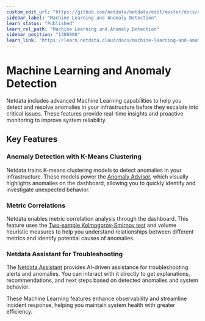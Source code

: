 ```yaml
---
custom_edit_url: "https://github.com/netdata/netdata/edit/master/docs/category-overview-pages/machine-learning-and-assisted-troubleshooting.md"
sidebar_label: "Machine Learning and Anomaly Detection"
learn_status: "Published"
learn_rel_path: "Machine Learning and Anomaly Detection"
sidebar_position: "1300000"
learn_link: "https://learn.netdata.cloud/docs/machine-learning-and-anomaly-detection"
---
```


# Machine Learning and Anomaly Detection

Netdata includes advanced Machine Learning capabilities to help you detect and resolve anomalies in your infrastructure before they escalate into critical issues. These features provide real-time insights and proactive monitoring to improve system reliability.

## Key Features

### Anomaly Detection with K-Means Clustering

Netdata trains K-means clustering models to detect anomalies in your infrastructure. These models power the [Anomaly Advisor](/docs/dashboards-and-charts/anomaly-advisor-tab), which visually highlights anomalies on the dashboard, allowing you to quickly identify and investigate unexpected behavior.

### Metric Correlations

Netdata enables metric correlation analysis through the dashboard. This feature uses the [Two-sample Kolmogorov-Smirnov test](https://en.wikipedia.org/wiki/Kolmogorov%E2%80%93Smirnov_test#Two-sample_Kolmogorov%E2%80%93Smirnov_test) and volume heuristic measures to help you understand relationships between different metrics and identify potential causes of anomalies.

### Netdata Assistant for Troubleshooting

The [Netdata Assistant](/docs/machine-learning-and-anomaly-detection/ai-powered-troubleshooting-assistant) provides AI-driven assistance for troubleshooting alerts and anomalies. You can interact with it directly to get explanations, recommendations, and next steps based on detected anomalies and system behavior.

These Machine Learning features enhance observability and streamline incident response, helping you maintain system health with greater efficiency.
